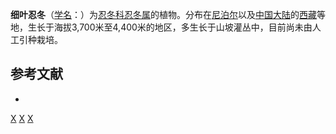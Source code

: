 {{Speciesbox 
| genus = Lonicera
| species = minutifolia
| authority = Kitam.
}}

'''细叶忍冬'''（[[学名|学名]]：{{lang|la|''Lonicera minutifolia''}}）为[[忍冬科|忍冬科]][[忍冬属|忍冬属]]的植物。分布在[[尼泊尔|尼泊尔]]以及[[中国大陆|中国大陆]]的[[西藏|西藏]]等地，生长于海拔3,700米至4,400米的地区，多生长于山坡灌丛中，目前尚未由人工引种栽培。

== 参考文献 ==
<div class="references-small">
* {{cite web| url =http://www.bioinfo.cn/db05/KmzwSpecies.php?action=view&id=3516| title =细叶忍冬| work =《中国高等植物数据库全库》| publisher =中国科学院微生物研究所| author =昆明植物研究所| accessdate =2009-02-24| deadurl =yes| archiveurl =https://web.archive.org/web/20160305005023/http://www.bioinfo.cn/db05/KmzwSpecies.php?action=view&id=3516| archivedate =2016-03-05}}
</div>
{{Taxonbar|from=Q15226561}}

[[Category:忍冬属|X]]
[[Category:尼泊尔植物|X]]
[[Category:西藏植物|X]]